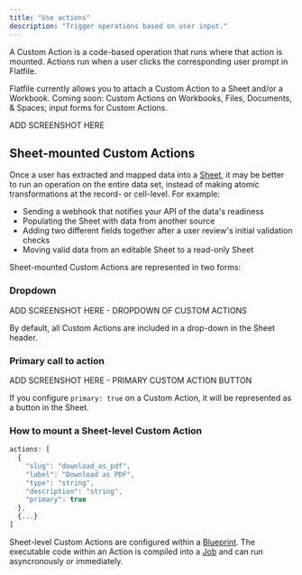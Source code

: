```yaml
---
title: "Use actions"
description: "Trigger operations based on user input."
---
```


A Custom Action is a code-based operation that runs where that action is mounted. Actions run when a user clicks the corresponding user prompt in Flatfile.

<Info>
Flatfile currently allows you to attach a Custom Action to a Sheet and/or a Workbook. Coming soon: Custom Actions on Workbooks, Files, Documents, & Spaces; input forms for Custom Actions.
</Info>

ADD SCREENSHOT HERE

## Sheet-mounted Custom Actions

Once a user has extracted and mapped data into a <Tooltip tip="Learn more about Sheets">[Sheet](../concepts/workbooks#sheets-array)</Tooltip>, it may be better to run an operation on the entire data set, instead of making atomic transformations at the record- or cell-level. For example:
* Sending a webhook that notifies your API of the data's readiness
* Populating the Sheet with data from another source
* Adding two different fields together after a user review's initial validation checks
* Moving valid data from an editable Sheet to a read-only Sheet

Sheet-mounted Custom Actions are represented in two forms:

### Dropdown

ADD SCREENSHOT HERE - DROPDOWN OF CUSTOM ACTIONS

By default, all Custom Actions are included in a drop-down in the Sheet header.

### Primary call to action

ADD SCREENSHOT HERE - PRIMARY CUSTOM ACTION BUTTON

If you configure `primary: true` on a Custom Action, it will be represented as a button in the Sheet.

### How to mount a Sheet-level Custom Action

```jsx  
actions: [
  {
    "slug": "download_as_pdf",
    "label": "Download as PDF",
    "type": "string",
    "description": "string",
    "primary": true
  },
  {...}
]
```

Sheet-level Custom Actions are configured within a <Tooltip tip="Learn more about Blueprint">[Blueprint](../concepts/workbooks#blueprint-object)</Tooltip>. 
The executable code within an Action is compiled into a <Tooltip tip="Learn more about Blueprint">[Job](../concepts/jobs)</Tooltip> and can run asyncronously or immediately.
